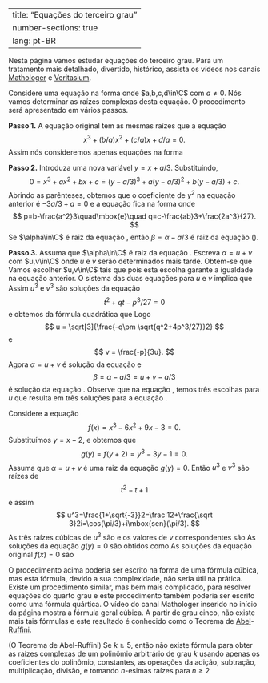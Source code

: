 

---
title: "Equações do terceiro grau"
number-sections: true
lang: pt-BR
---

Nesta página vamos estudar equações do terceiro grau. Para um tratamento mais detalhado, divertido, histórico, assista os vídeos nos canais <a href="https://youtu.be/N-KXStupwsc">Mathologer</a> e <a href="https://youtu.be/cUzklzVXJwo">Veritasium</a>.

Considere uma equação na forma
\begin{equation}
ax^3+bx^2+cx+d=0
\end{equation}
onde $a,b,c,d\in\C$ com $a\neq 0$. Nós vamos determinar as raízes complexas desta equação. O procedimento será apresentado em vários passos.

**Passo 1.** A equação original tem as mesmas raízes que a equação
$$
x^3+(b/a)x^2+(c/a)x+d/a=0.
$$
Assim nós consideremos apenas equações na forma
\begin{equation}\label{eq:orig}
x^3+ax^2+bx+c=0\tag{1}.
\end{equation}

**Passo 2.** Introduza uma nova variável $y=x+a/3$. Substituindo,
$$
0=x^3+ax^2+bx+c=(y-a/3)^3+a(y-a/3)^2+b(y-a/3)+c.
$$
Abrindo as parênteses, obtemos que o coeficiente de $y^2$ na equação anterior é $-3a/3+a=0$ e a equação fica na forma
\begin{equation}\label{eq:pq}
y^3+py+q=0\tag{2}
\end{equation}
onde
$$
p=b-\frac{a^2}3\quad\mbox{e}\quad q=c-\frac{ab}3+\frac{2a^3}{27}.
$$
Se $\alpha\in\C$ é raiz da equação \eqref{eq:pq}, então $\beta=\alpha-a/3$ é raiz da equação (\ref{eq:orig}).

**Passo 3.** Assuma que $\alpha\in\C$ é raiz da equação \eqref{eq:pq}. Escreva $\alpha=u+v$ com $u,v\in\C$ onde $u$ e $v$ serão determinados mais tarde. Obtem-se que
\begin{align*}
0&=(u+v)^3+p(u+v)+q\\&=u^3+3u^2v+3uv^2+v^3+pu+pv+q\\&=(u^3+v^3+q)+(3uv+p)(u+v).
\end{align*}
Vamos escolher $u,v\in\C$ tais que
\begin{align*}
u^3+v^3&=-q\\
uv&=-p/3
\end{align*}
pois esta escolha garante a igualdade na equação anterior.
O sistema das duas equações para $u$ e $v$  implica que
\begin{align*}
u^3+v^3&=-q\\
u^3v^3&=-p^3/27.
\end{align*}
Assim $u^3$ e $v^3$ são soluções da equação
$$
t^2+qt-p^3/27=0
$$
e obtemos da fórmula quadrática que
\begin{equation}\label{eq:u3}
u^3=\frac{-q\pm \sqrt{q^2+4p^3/27}}2\tag{3}
\end{equation}
Logo
$$
u = \sqrt[3]{\frac{-q\pm \sqrt{q^2+4p^3/27}}2}
$$
e
$$
v = \frac{-p}{3u}.
$$
Agora $\alpha=u+v$ é solução da equação \eqref{eq:pq} e
$$
\beta=\alpha-a/3=u+v-a/3
$$
é solução da equação \eqref{eq:orig}.  Observe que na equação \eqref{eq:u3}, temos três escolhas para $u$ que resulta em três soluções para a equação \eqref{eq:orig}.

:::{#exm-}
Considere a equação
$$
f(x)=x^3-6x^2+9x-3=0.
$$
Substituímos $y=x-2$, e obtemos que
$$
g(y)=f(y+2)=y^3-3y-1=0.
$$
Assuma que $\alpha=u+v$ é uma raiz da equação $g(y)=0$. Então $u^3$ e $v^3$ são raízes de
$$
t^2-t+1
$$
e assim
$$
u^3=\frac{1+\sqrt{-3}}2=\frac 12+\frac{\sqrt 3}2i=\cos(\pi/3)+i\mbox{sen}(\pi/3).
$$
As três raízes cúbicas de $u^3$ são
\begin{align*}
u_1&=\cos(\pi/9)+i\mbox{sen}(\pi/9)\\
u_2&=\cos(7\pi/9)+i\mbox{sen}(7\pi/9)\\
u_3&=\cos(13\pi/9)+i\mbox{sen}(13\pi/9)\\
\end{align*}
e os valores de $v$ correspondentes são
\begin{align*}
v_1&=u_1^{-1}=\cos(\pi/9)-i\mbox{sen}(\pi/9)\\
v_2&=u_2^{-1}=\cos(7\pi/9)-i\mbox{sen}(7\pi/9)\\
v_3&=u_3^{-1}=\cos(13\pi/9)+i\mbox{sen}(13\pi/9).
\end{align*}
As soluções da equação $g(y)=0$ são obtidos como
\begin{align*}
\alpha_1&=u_1+v_1=2\cos(\pi/9)\\
\alpha_2&=u_2+v_2=2\cos(7\pi/9)\\
\alpha_3&=u_3+v_3=2\cos(13\pi/9).
\end{align*}
As soluções da equação original $f(x)=0$ são
\begin{align*}
\beta_1&=\alpha_1+2=2\cos(\pi/9)+2\\
\beta_2&=\alpha_2+2=2\cos(7\pi/9)+2\\
\beta_3&=\alpha_3+2=2\cos(13\pi/9)+2.
\end{align*}
:::

O procedimento acima poderia ser escrito na forma de uma fórmula cúbica, mas esta fórmula, devido a sua complexidade, não seria útil na prática. Existe um procedimento similar, mas bem mais complicado, para resolver equações do quarto grau e este procedimento também poderia ser escrito como uma fórmula quártica.  O vídeo do canal Mathologer inserido no início da página mostra a fórmula geral cúbica. A partir de grau cinco, não existe mais tais fórmulas e este resultado é conhecido como o Teorema de <a href="https://pt.wikipedia.org/wiki/Niels_Henrik_Abel">Abel</a>-<a href="https://pt.wikipedia.org/wiki/Paolo_Ruffini">Ruffini</a>.

:::{#thm-}
(O Teorema de Abel-Ruffini)
Se $k\geq 5$, então não existe fórmula para obter as raízes complexas de um polinômio arbitrário de grau $k$ usando apenas os coeficientes do polinômio, constantes, as operações da adição, subtração, multiplicação, divisão, e tomando $n$-esimas raízes para $n\geq 2$
:::

